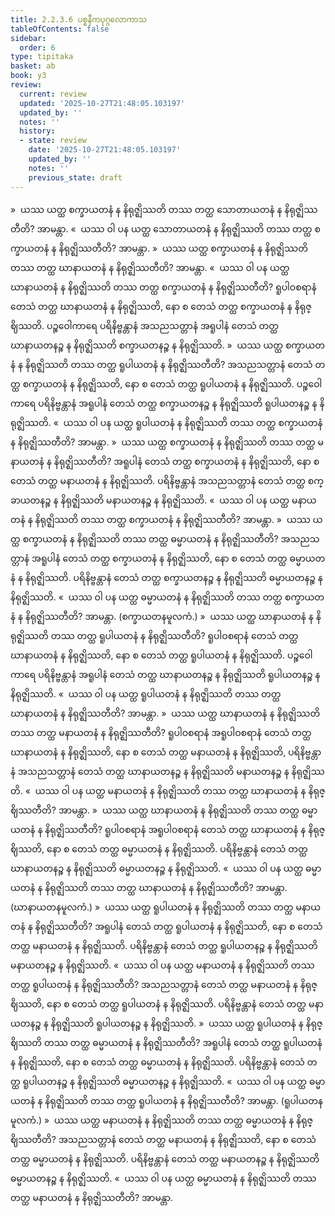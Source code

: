 ```yaml
---
title: 2.2.3.6 ပစ္စနီကပုဂ္ဂလောကာသ
tableOfContents: false
sidebar:
  order: 6
type: tipitaka
basket: ab
book: y3
review:
  current: review
  updated: '2025-10-27T21:48:05.103197'
  updated_by: ''
  notes: ''
  history:
  - state: review
    date: '2025-10-27T21:48:05.103197'
    updated_by: ''
    notes: ''
    previous_state: draft
---
```



<ReviewStatus review={frontmatter.review} showDetails={true} />

<HypothesisAnnotation frontmatter={frontmatter} />

<DynamicBreadcrumb />

<Division number="147" book="y3" e="ch" v="33" p="141">

<Paragraph number="1210" book="y3">
»  ယဿ ယတ္ထ စက္ခာယတနံ န နိရုဇ္ဈိဿတိ တဿ တတ္ထ သောတာယတနံ န နိရုဇ္ဈိဿတီတိ? အာမန္တာ.
</Paragraph>

<Paragraph number="1211" book="y3">
«  ယဿ ဝါ ပန ယတ္ထ သောတာယတနံ န နိရုဇ္ဈိဿတိ တဿ တတ္ထ စက္ခာယတနံ န နိရုဇ္ဈိဿတီတိ? အာမန္တာ.
</Paragraph>

<Paragraph number="1212" book="y3">
»  ယဿ ယတ္ထ စက္ခာယတနံ န နိရုဇ္ဈိဿတိ တဿ တတ္ထ ဃာနာယတနံ န နိရုဇ္ဈိဿတီတိ? အာမန္တာ.
</Paragraph>

<Paragraph number="1213" book="y3">
«  ယဿ ဝါ ပန ယတ္ထ ဃာနာယတနံ န နိရုဇ္ဈိဿတိ တဿ တတ္ထ စက္ခာယတနံ န နိရုဇ္ဈိဿတီတိ?
</Paragraph>

<Paragraph number="1214" book="y3">
ရူပါဝစရာနံ တေသံ တတ္ထ ဃာနာယတနံ န နိရုဇ္ဈိဿတိ, နော စ တေသံ တတ္ထ စက္ခာယတနံ န နိရုဇ္ဈိဿတိ. ပဉ္စဝေါကာရေ ပရိနိဗ္ဗန္တာနံ အသညသတ္တာနံ အရူပါနံ တေသံ တတ္ထ ဃာနာယတနဉ္စ န နိရုဇ္ဈိဿတိ စက္ခာယတနဉ္စ န နိရုဇ္ဈိဿတိ.
</Paragraph>

<Paragraph number="1215" book="y3">
»  ယဿ ယတ္ထ စက္ခာယတနံ န နိရုဇ္ဈိဿတိ တဿ တတ္ထ ရူပါယတနံ န နိရုဇ္ဈိဿတီတိ?
</Paragraph>

<Paragraph number="1216" book="y3">
အသညသတ္တာနံ တေသံ တတ္ထ စက္ခာယတနံ န နိရုဇ္ဈိဿတိ, နော စ တေသံ တတ္ထ ရူပါယတနံ န နိရုဇ္ဈိဿတိ. ပဉ္စဝေါကာရေ ပရိနိဗ္ဗန္တာနံ အရူပါနံ တေသံ တတ္ထ စက္ခာယတနဉ္စ န နိရုဇ္ဈိဿတိ ရူပါယတနဉ္စ န နိရုဇ္ဈိဿတိ.
</Paragraph>

<Paragraph number="1217" book="y3">
«  ယဿ ဝါ ပန ယတ္ထ ရူပါယတနံ န နိရုဇ္ဈိဿတိ တဿ တတ္ထ စက္ခာယတနံ န နိရုဇ္ဈိဿတီတိ? အာမန္တာ.
</Paragraph>

<Paragraph number="1218" book="y3">
»  ယဿ ယတ္ထ စက္ခာယတနံ န နိရုဇ္ဈိဿတိ တဿ တတ္ထ မနာယတနံ န နိရုဇ္ဈိဿတီတိ?
</Paragraph>

<Paragraph number="1219" book="y3">
အရူပါနံ တေသံ တတ္ထ စက္ခာယတနံ န နိရုဇ္ဈိဿတိ, နော စ တေသံ တတ္ထ မနာယတနံ န နိရုဇ္ဈိဿတိ. ပရိနိဗ္ဗန္တာနံ အသညသတ္တာနံ တေသံ တတ္ထ စက္ခာယတနဉ္စ န နိရုဇ္ဈိဿတိ မနာယတနဉ္စ န နိရုဇ္ဈိဿတိ.
</Paragraph>

<Paragraph number="1220" book="y3">
«  ယဿ ဝါ ပန ယတ္ထ မနာယတနံ န နိရုဇ္ဈိဿတိ တဿ တတ္ထ စက္ခာယတနံ န နိရုဇ္ဈိဿတီတိ? အာမန္တာ.
</Paragraph>

<Paragraph number="1221" book="y3">
»  ယဿ ယတ္ထ စက္ခာယတနံ န နိရုဇ္ဈိဿတိ တဿ တတ္ထ ဓမ္မာယတနံ န နိရုဇ္ဈိဿတီတိ?
</Paragraph>

<Paragraph number="1222" book="y3">
အသညသတ္တာနံ အရူပါနံ တေသံ တတ္ထ စက္ခာယတနံ န နိရုဇ္ဈိဿတိ, နော စ တေသံ တတ္ထ ဓမ္မာယတနံ န နိရုဇ္ဈိဿတိ. ပရိနိဗ္ဗန္တာနံ တေသံ တတ္ထ စက္ခာယတနဉ္စ န နိရုဇ္ဈိဿတိ ဓမ္မာယတနဉ္စ န နိရုဇ္ဈိဿတိ.
</Paragraph>

<Paragraph number="1223" book="y3">
«  ယဿ ဝါ ပန ယတ္ထ ဓမ္မာယတနံ န နိရုဇ္ဈိဿတိ တဿ တတ္ထ စက္ခာယတနံ န နိရုဇ္ဈိဿတီတိ? အာမန္တာ. (စက္ခာယတနမူလကံ.)
</Paragraph>

</Division>
<Division number="148" book="y3" e="ch" v="33" p="142">

<Paragraph number="1224" book="y3">
»  ယဿ ယတ္ထ ဃာနာယတနံ န နိရုဇ္ဈိဿတိ တဿ တတ္ထ ရူပါယတနံ န နိရုဇ္ဈိဿတီတိ?
</Paragraph>

<Paragraph number="1225" book="y3">
ရူပါဝစရာနံ တေသံ တတ္ထ ဃာနာယတနံ န နိရုဇ္ဈိဿတိ, နော စ တေသံ တတ္ထ ရူပါယတနံ န နိရုဇ္ဈိဿတိ. ပဉ္စဝေါကာရေ ပရိနိဗ္ဗန္တာနံ အရူပါနံ တေသံ တတ္ထ ဃာနာယတနဉ္စ န နိရုဇ္ဈိဿတိ ရူပါယတနဉ္စ န နိရုဇ္ဈိဿတိ.
</Paragraph>

<Paragraph number="1226" book="y3">
«  ယဿ ဝါ ပန ယတ္ထ ရူပါယတနံ န နိရုဇ္ဈိဿတိ တဿ တတ္ထ ဃာနာယတနံ န နိရုဇ္ဈိဿတီတိ? အာမန္တာ.
</Paragraph>

<Paragraph number="1227" book="y3">
»  ယဿ ယတ္ထ ဃာနာယတနံ န နိရုဇ္ဈိဿတိ တဿ တတ္ထ မနာယတနံ န နိရုဇ္ဈိဿတီတိ?
</Paragraph>

<Paragraph number="1228" book="y3">
ရူပါဝစရာနံ အရူပါဝစရာနံ တေသံ တတ္ထ ဃာနာယတနံ န နိရုဇ္ဈိဿတိ, နော စ တေသံ တတ္ထ မနာယတနံ န နိရုဇ္ဈိဿတိ, ပရိနိဗ္ဗန္တာနံ အသညသတ္တာနံ တေသံ တတ္ထ ဃာနာယတနဉ္စ န နိရုဇ္ဈိဿတိ မနာယတနဉ္စ န နိရုဇ္ဈိဿတိ.
</Paragraph>

<Paragraph number="1229" book="y3">
«  ယဿ ဝါ ပန ယတ္ထ မနာယတနံ န နိရုဇ္ဈိဿတိ တဿ တတ္ထ ဃာနာယတနံ န နိရုဇ္ဈိဿတီတိ? အာမန္တာ.
</Paragraph>

<Paragraph number="1230" book="y3">
»  ယဿ ယတ္ထ ဃာနာယတနံ န နိရုဇ္ဈိဿတိ တဿ တတ္ထ ဓမ္မာယတနံ န နိရုဇ္ဈိဿတီတိ?
</Paragraph>

<Paragraph number="1231" book="y3">
ရူပါဝစရာနံ အရူပါဝစရာနံ တေသံ တတ္ထ ဃာနာယတနံ န နိရုဇ္ဈိဿတိ, နော စ တေသံ တတ္ထ ဓမ္မာယတနံ န နိရုဇ္ဈိဿတိ. ပရိနိဗ္ဗန္တာနံ တေသံ တတ္ထ ဃာနာယတနဉ္စ န နိရုဇ္ဈိဿတိ ဓမ္မာယတနဉ္စ န နိရုဇ္ဈိဿတိ.
</Paragraph>

<Paragraph number="1232" book="y3">
«  ယဿ ဝါ ပန ယတ္ထ ဓမ္မာယတနံ န နိရုဇ္ဈိဿတိ တဿ တတ္ထ ဃာနာယတနံ န နိရုဇ္ဈိဿတီတိ?
</Paragraph>

<Paragraph number="1233" book="y3">
အာမန္တာ. (ဃာနာယတနမူလကံ.)
</Paragraph>

</Division>
<Division number="149" book="y3" e="ch" v="33" p="143">

<Paragraph number="1234" book="y3">
»  ယဿ ယတ္ထ ရူပါယတနံ န နိရုဇ္ဈိဿတိ တဿ တတ္ထ မနာယတနံ န နိရုဇ္ဈိဿတီတိ?
</Paragraph>

<Paragraph number="1235" book="y3">
အရူပါနံ တေသံ တတ္ထ ရူပါယတနံ န နိရုဇ္ဈိဿတိ, နော စ တေသံ တတ္ထ မနာယတနံ န နိရုဇ္ဈိဿတိ. ပရိနိဗ္ဗန္တာနံ တေသံ တတ္ထ ရူပါယတနဉ္စ န နိရုဇ္ဈိဿတိ မနာယတနဉ္စ န နိရုဇ္ဈိဿတိ.
</Paragraph>

<Paragraph number="1236" book="y3">
«  ယဿ ဝါ ပန ယတ္ထ မနာယတနံ န နိရုဇ္ဈိဿတိ တဿ တတ္ထ ရူပါယတနံ န နိရုဇ္ဈိဿတီတိ?
</Paragraph>

<Paragraph number="1237" book="y3">
အသညသတ္တာနံ တေသံ တတ္ထ မနာယတနံ န နိရုဇ္ဈိဿတိ, နော စ တေသံ တတ္ထ ရူပါယတနံ န နိရုဇ္ဈိဿတိ. ပရိနိဗ္ဗန္တာနံ တေသံ တတ္ထ မနာယတနဉ္စ န နိရုဇ္ဈိဿတိ ရူပါယတနဉ္စ န နိရုဇ္ဈိဿတိ.
</Paragraph>

<Paragraph number="1238" book="y3">
»  ယဿ ယတ္ထ ရူပါယတနံ န နိရုဇ္ဈိဿတိ တဿ တတ္ထ ဓမ္မာယတနံ န နိရုဇ္ဈိဿတီတိ?
</Paragraph>

<Paragraph number="1239" book="y3">
အရူပါနံ တေသံ တတ္ထ ရူပါယတနံ န နိရုဇ္ဈိဿတိ, နော စ တေသံ တတ္ထ ဓမ္မာယတနံ န နိရုဇ္ဈိဿတိ. ပရိနိဗ္ဗန္တာနံ တေသံ တတ္ထ ရူပါယတနဉ္စ န နိရုဇ္ဈိဿတိ ဓမ္မာယတနဉ္စ န နိရုဇ္ဈိဿတိ.
</Paragraph>

<Paragraph number="1240" book="y3">
«  ယဿ ဝါ ပန ယတ္ထ ဓမ္မာယတနံ န နိရုဇ္ဈိဿတိ တဿ တတ္ထ ရူပါယတနံ န နိရုဇ္ဈိဿတီတိ? အာမန္တာ. (ရူပါယတနမူလကံ.)
</Paragraph>

</Division>
<Division number="150" book="y3" e="ch" v="33" p="143">

<Paragraph number="1241" book="y3">
»  ယဿ ယတ္ထ မနာယတနံ န နိရုဇ္ဈိဿတိ တဿ တတ္ထ ဓမ္မာယတနံ န နိရုဇ္ဈိဿတီတိ?
</Paragraph>

<Paragraph number="1242" book="y3">
အသညသတ္တာနံ တေသံ တတ္ထ မနာယတနံ န နိရုဇ္ဈိဿတိ, နော စ တေသံ တတ္ထ ဓမ္မာယတနံ န နိရုဇ္ဈိဿတိ. ပရိနိဗ္ဗန္တာနံ တေသံ တတ္ထ မနာယတနဉ္စ န နိရုဇ္ဈိဿတိ ဓမ္မာယတနဉ္စ န နိရုဇ္ဈိဿတိ.
</Paragraph>

<Paragraph number="1243" book="y3">
«  ယဿ ဝါ ပန ယတ္ထ ဓမ္မာယတနံ န နိရုဇ္ဈိဿတိ တဿ တတ္ထ မနာယတနံ န နိရုဇ္ဈိဿတီတိ? အာမန္တာ.
</Paragraph>
</Division>